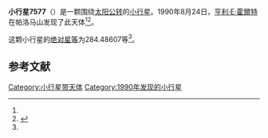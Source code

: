 {{Infobox planet
| bgcolour = #FFFFC0
| name = 7577
| symbol = 
| image = 
| caption = 
| discovery = yes
| discovery_ref = 
| discoverer = [[亨利·E·霍爾特|亨利·E·霍爾特]]
| discovery_site = [[帕洛马山|帕洛马山]] 
| discovered = 1990年8月24日
| designations = yes
| mp_name = 
| named_after = 
| alt_names = 1990 QV4/ 1987 BT2
| mp_category = [[主带小行星|主带小行星]]
| orbit_ref = <ref name="a">[http://ssd.jpl.nasa.gov/sbdb.cgi?sstr=7577 7577] {{Wayback|url=http://ssd.jpl.nasa.gov/sbdb.cgi?sstr=7577 |date=20210723213735 }}，小行星數據庫瀏覽器（JPL Small-Body Database Browser）－[[美国国家航空航天局|美国国家航空航天局]]喷气推进实验室</ref>
| epoch = 2456400.5 (2013年4月18日更新)
| aphelion = {{convert|3.4034119|AU|km|3|abbr=on|lk=out}}
| perihelion = {{convert|2.6998235|AU|km|3|abbr=on}}
| semimajor = {{convert|3.0516177|AU|km|3|abbr=on}}
| eccentricity = 0.1152812
| period = 1947.124009 [[日|日]]<br />5.33[[儒略年|儒略年]]
| avg_speed = 
| inclination = 11.15293
| asc_node = 126.13076
| mean_anomaly = 
| arg_peri = 284.48607
| satellites = 
| physical_characteristics = yes
| dimensions = 
| mass = 
| density = 
| surface_grav = 
| escape_velocity = 
| sidereal_day = 
| axial_tilt = 
| pole_ecliptic_lat = 
| pole_ecliptic_lon = 
| albedo = 
| temperatures= 
| temp_name1 = 
| mean_temp_1 = 
| max_temp_1 = 
| temp_name2 = 
| max_temp_2 = 
| spectral_type = 
| abs_magnitude = 284.48607
}}

'''小行星7577'''（{{lang-en|7577}}）是一颗围绕[[太阳|太阳]][[公转|公转]]的[[小行星|小行星]]。1990年8月24日，[[亨利·E·霍爾特|亨利·E·霍爾特]]在帕洛马山发现了此天体<ref name="a" /><ref>{{cite news|title=小行星列表|url=http://cfa-www.harvard.edu/iau/lists/NumberedMPs.txt|accessdate=2013-07-08|newspaper=哈佛大学|archive-date=2008-05-17|archive-url=https://web.archive.org/web/20080517010638/http://cfa-www.harvard.edu/iau/lists/NumberedMPs.txt|dead-url=no}}</ref>。

这颗小行星的[[绝对星等|绝对星等]]为284.48607等<ref name="a" />。

==参考文献==
{{reflist}}
{{Minor Planet Number|[[小行星7576|小行星7576]]|[[小行星7578|小行星7578]]}}

{{小天体}}

[[Category:小行星带天体|Category:小行星带天体]]
[[Category:1990年发现的小行星|Category:1990年发现的小行星]]

{{asteroid-stub}}
